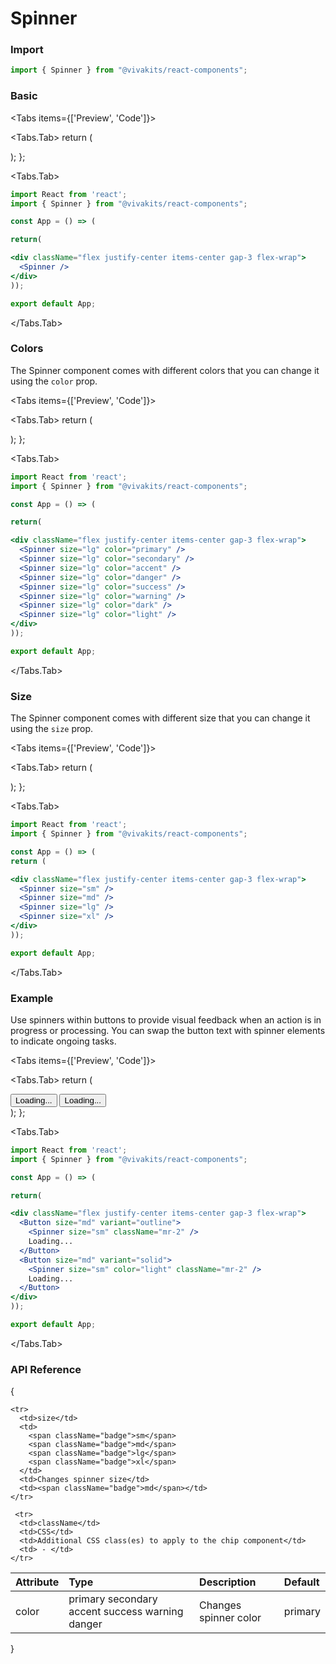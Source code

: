 
# Spinner

### Import

```jsx copy
import { Spinner } from "@vivakits/react-components";
```

### Basic

<Tabs items={['Preview', 'Code']}>

<Tabs.Tab>
  return (
    <div className="flex justify-center items-center gap-3 flex-wrap">
        <Spinner/>
    </div>
  );
};

<DefaultSpinner />
</Tabs.Tab>

<Tabs.Tab>
```jsx copy
import React from 'react';
import { Spinner } from "@vivakits/react-components";

const App = () => (

return(

<div className="flex justify-center items-center gap-3 flex-wrap">
  <Spinner />
</div>
));

export default App;
```
</Tabs.Tab>
</Tabs>

### Colors

The Spinner component comes with different colors that you can change it using the `color` prop.

<Tabs items={['Preview', 'Code']}>

<Tabs.Tab>
  return (
    <div className="flex justify-center items-center gap-3 flex-wrap">
        <Spinner size="lg" color="primary"/>
        <Spinner size="lg" color="secondary"/>
        <Spinner size="lg" color="accent"/>
        <Spinner size="lg" color="danger"/>
        <Spinner size="lg" color="success"/>
        <Spinner size="lg" color="warning"/>
        <Spinner size="lg" color="dark"/>
        <Spinner size="lg" color="light"/>
    </div>
  );
};

<SpinnerColorGroup />
</Tabs.Tab>

<Tabs.Tab>
```jsx copy
import React from 'react';
import { Spinner } from "@vivakits/react-components";

const App = () => (

return(

<div className="flex justify-center items-center gap-3 flex-wrap">
  <Spinner size="lg" color="primary" />
  <Spinner size="lg" color="secondary" />
  <Spinner size="lg" color="accent" />
  <Spinner size="lg" color="danger" />
  <Spinner size="lg" color="success" />
  <Spinner size="lg" color="warning" />
  <Spinner size="lg" color="dark" />
  <Spinner size="lg" color="light" />
</div>
));

export default App;
```
</Tabs.Tab>
</Tabs>

### Size

The Spinner component comes with different size that you can change it using the `size` prop.

<Tabs items={['Preview', 'Code']}>

<Tabs.Tab>
  return (
    <div className="flex justify-center items-center gap-3 flex-wrap">
        <Spinner size="sm" />
        <Spinner size="md" />
        <Spinner size="lg"/>
        <Spinner size="xl"/>
    </div>
  );
};

<SpinnerSizeGroup />
</Tabs.Tab>

<Tabs.Tab>
```jsx copy
import React from 'react';
import { Spinner } from "@vivakits/react-components";

const App = () => (
return (

<div className="flex justify-center items-center gap-3 flex-wrap">
  <Spinner size="sm" />
  <Spinner size="md" />
  <Spinner size="lg" />
  <Spinner size="xl" />
</div>
));

export default App;
```

</Tabs.Tab>
</Tabs>

### Example

Use spinners within buttons to provide visual feedback when an action is in progress or processing. You can swap the button text with spinner elements to indicate ongoing tasks.

<Tabs items={['Preview', 'Code']}>

<Tabs.Tab>
  return (
    <div className="flex justify-center items-center gap-3 flex-wrap">
      <Button size="md" variant="outline"><Spinner size="sm" className="mr-2"/>Loading...</Button>
      <Button size="md" variant="solid"><Spinner size="sm" color="light" className="mr-2"/>Loading...</Button>
    </div>
  );
};

<ButtonSpinnerGroup />
</Tabs.Tab>

<Tabs.Tab>
```jsx copy
import React from 'react';
import { Spinner } from "@vivakits/react-components";

const App = () => (

return(

<div className="flex justify-center items-center gap-3 flex-wrap">
  <Button size="md" variant="outline">
    <Spinner size="sm" className="mr-2" />
    Loading...
  </Button>
  <Button size="md" variant="solid">
    <Spinner size="sm" color="light" className="mr-2" />
    Loading...
  </Button>
</div>
));

export default App;
```
</Tabs.Tab>
</Tabs>

### API Reference

{<table>

  <thead>
    <tr>
      <th className="w-[10%]" align="left">Attribute</th>
      <th className="w-[50%]" align="left">Type</th>
      <th className="w-[30%]" align="left">Description</th>
      <th className="w-[10%]" align="left">Default</th>
    </tr>
  </thead>
  <tbody>
    <tr>
      <td>color</td>
      <td className="flex flex-wrap gap-y-2 border-none">
        <span className="badge">primary</span>   
        <span className="badge">secondary</span>  
        <span className="badge">accent</span>  
        <span className="badge">success</span>  
        <span className="badge">warning</span>  
        <span className="badge">danger</span>  
      </td>
      <td>Changes spinner color</td>
      <td><span className="badge">primary</span></td>
    </tr>

    <tr>
      <td>size</td>
      <td>
        <span className="badge">sm</span>
        <span className="badge">md</span>
        <span className="badge">lg</span>
        <span className="badge">xl</span>
      </td>
      <td>Changes spinner size</td>
      <td><span className="badge">md</span></td>
    </tr>

     <tr>
      <td>className</td>
      <td>CSS</td>
      <td>Additional CSS class(es) to apply to the chip component</td>
      <td> - </td>
    </tr>

  </tbody>
</table>}
